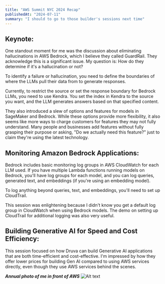 ```yaml
---
title: "AWS Summit NYC 2024 Recap"
publishedAt: "2024-07-11"
summary: "I should to go to those builder's sessions next time"
---
```


## Keynote:
One standout moment for me was the discussion about eliminating hallucinations in AWS Bedrock, which I believe they called GuardRail. They acknowledge this is a significant issue. My question is: How do they determine if it's a hallucination or not?

To identify a failure or hallucination, you need to define the boundaries of where the LLMs pull their data from to generate responses.

Currently, to restrict the source or set the response boundary for Bedrock LLMs, you need to use Kendra. You set the index in Kendra to the source you want, and the LLM generates answers based on that specified content.

They also introduced a slew of options and features for models in SageMaker and Bedrock. While these options provide more flexibility, it also seems like more ways to charge customers for features they may not fully understand. Many people and businesses add features without fully grasping their purpose or asking, "Do we actually need this feature?" just to claim they're using the latest technology.

## Monitoring Amazon Bedrock Applications:
Bedrock includes basic monitoring log groups in AWS CloudWatch for each LLM used. If you have multiple Lambda functions running models on Bedrock, you'll have log groups for each model, and you can log queries, generated text, and embeddings (if you're using an embedding model).

To log anything beyond queries, text, and embeddings, you'll need to set up CloudTrail.

This session was enlightening because I didn't know you get a default log group in CloudWatch when using Bedrock models. The demo on setting up CloudTrail for additional logging was also very useful.

## Building Generative AI for Speed and Cost Efficiency:
This session focused on how Druva can build Generative AI applications that are both time-efficient and cost-effective. I'm impressed by how they offer lower prices for building Gen AI compared to using AWS services directly, even though they use AWS services behind the scenes.

***Annual photo of me in front of AWS***
![Alt text](/images/aws-summit-2024.jpg)